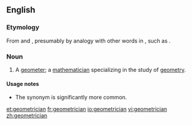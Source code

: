 ==English==

===Etymology===
From {{term|geometric}} and {{term|-ian}}, presumably by analogy with other words in {{term|-ician}}, such as {{term|mathematician}}.

===Noun===
{{en-noun}}

# A [[geometer]]; a [[mathematician]] specializing in the study of [[geometry]].

====Usage notes====
* The synonym {{term|geometer}} is significantly more common.

[[et:geometrician]]
[[fr:geometrician]]
[[io:geometrician]]
[[vi:geometrician]]
[[zh:geometrician]]